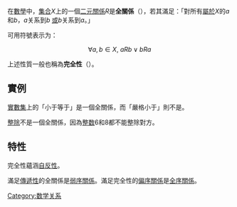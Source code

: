 {{Distinguish2|[[二元关系#特殊的二元关系|'''完全關係''']]}}

在[[數學|數學]]中，[[集合|集合]]''X''上的一個[[二元關係|二元關係]]''R''是'''全關係'''（{{lang|en|total relation}}），若其滿足：「對所有[[屬於關係_(集合論)|屬於]]''X''的''a''和''b''，''a''关系到''b'' [[邏輯或|或]]''b''关系到''a''。」

可用符號表示为：
:<math>\forall a, b \in X,\ a R b \lor b R a</math>

上述性質一般也稱為'''完全性'''（{{lang|en|totality}}）。

==實例==
[[实数|實數集]]上的「小于等于」是一個全關係，而「嚴格小于」則不是。

[[整除|整除]]不是一個全關係，因為[[整数|整数]]6和8都不能整除對方。

==特性==
完全性蘊涵[[自反關係|自反性]]。

滿足[[傳遞關係|傳遞性]]的全關係是[[弱序關係|弱序關係]]。滿足完全性的[[偏序關係|偏序關係]]是[[全序關係|全序關係]]。

{{math-stub}}
[[Category:数学关系|Category:数学关系]]